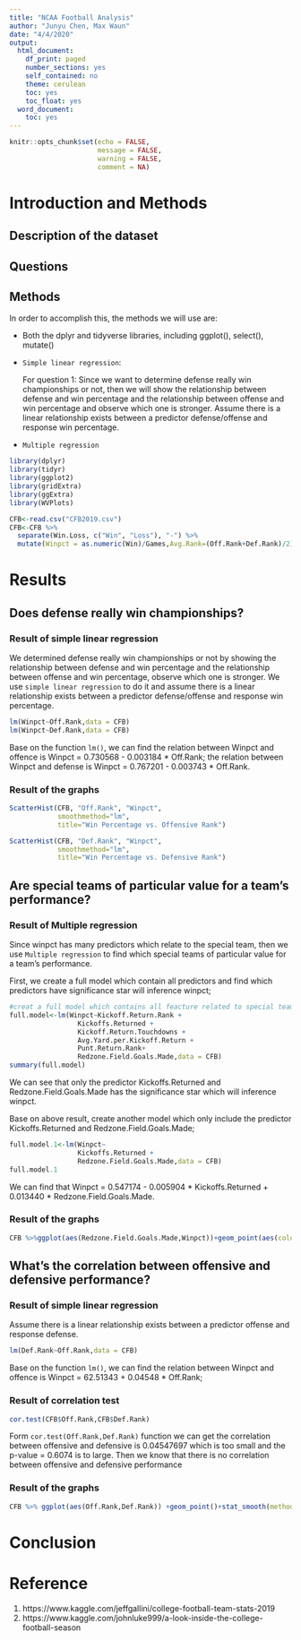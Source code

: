 ```yaml
---
title: "NCAA Football Analysis"
author: "Junyu Chen, Max Waun"
date: "4/4/2020"
output:
  html_document:
    df_print: paged
    number_sections: yes
    self_contained: no
    theme: cerulean
    toc: yes
    toc_float: yes
  word_document:
    toc: yes
---
```


```r
knitr::opts_chunk$set(echo = FALSE, 
                      message = FALSE, 
                      warning = FALSE,
                      comment = NA)
```

# Introduction and Methods
## Description of the dataset

  
## Questions


## Methods
In order to accomplish this, the methods we will use are:

- Both the dplyr and tidyverse libraries, including ggplot(), select(), mutate()

- `Simple linear regression`:
    
    For question 1: Since we want to determine defense really win championships or not, then we will show the relationship between defense and win percentage and the relationship between offense and win percentage and observe which one is stronger. Assume there is a linear relationship exists between a predictor defense/offense and response win percentage. 
    
- `Multiple regression`


```r
library(dplyr)
library(tidyr)
library(ggplot2)
library(gridExtra)
library(ggExtra)
library(WVPlots)

CFB<-read.csv("CFB2019.csv")
CFB<-CFB %>%
  separate(Win.Loss, c("Win", "Loss"), "-") %>%
  mutate(Winpct = as.numeric(Win)/Games,Avg.Rank=(Off.Rank+Def.Rank)/2)
```

# Results

## Does defense really win championships?
### Result of simple linear regression

  We determined defense really win championships or not by showing the relationship between defense and win percentage and the relationship between offense and win percentage, observe which one is stronger. We use `simple linear regression` to do it and assume there is a linear relationship exists between a predictor defense/offense and response win percentage. 

```r
lm(Winpct~Off.Rank,data = CFB)
lm(Winpct~Def.Rank,data = CFB)
```

Base on the function `lm()`, we can find the relation between Winpct and offence is Winpct = 0.730568 - 0.003184 * Off.Rank; the relation between Winpct and defense is Winpct = 0.767201 - 0.003743 * Off.Rank.

### Result of the graphs
```r
ScatterHist(CFB, "Off.Rank", "Winpct",
            smoothmethod="lm",
            title="Win Percentage vs. Offensive Rank")

ScatterHist(CFB, "Def.Rank", "Winpct",
            smoothmethod="lm",
            title="Win Percentage vs. Defensive Rank")
```





## Are special teams of particular value for a team’s performance?
### Result of Multiple regression

 Since winpct has many predictors which relate to the special team, then we use `Multiple regression` to find which special teams of particular value for a team’s performance.
 
  First, we create a full model which contain all predictors and find which predictors have significance star will inference winpct;
  
```r
#creat a full model which contains all feacture related to special teams 
full.model<-lm(Winpct~Kickoff.Return.Rank + 
                 Kickoffs.Returned +
                 Kickoff.Return.Touchdowns +
                 Avg.Yard.per.Kickoff.Return +
                 Punt.Return.Rank+ 
                 Redzone.Field.Goals.Made,data = CFB)
summary(full.model)
```

  We can see that only the predictor Kickoffs.Returned and Redzone.Field.Goals.Made has the significance star which will inference winpct.
  
  Base on above result, create another model which only include the predictor Kickoffs.Returned and Redzone.Field.Goals.Made;
  
```r
full.model.1<-lm(Winpct~ 
                 Kickoffs.Returned +
                 Redzone.Field.Goals.Made,data = CFB)
full.model.1
```
  
  We can find that Winpct = 0.547174 - 0.005904 * Kickoffs.Returned + 0.013440 * Redzone.Field.Goals.Made.
  
### Result of the graphs
```r
CFB %>%ggplot(aes(Redzone.Field.Goals.Made,Winpct))+geom_point(aes(color=Kickoffs.Returned,size=Kickoffs.Returned))+stat_smooth(method = lm)+labs(title = "Redzone.Field.Goals.Made vs. Win percent")+ylab("Win percent")
```






## What’s the correlation between offensive and defensive performance?
### Result of simple linear regression

Assume there is a linear relationship exists between a predictor offense and response defense. 

```r
lm(Def.Rank~Off.Rank,data = CFB)
```

Base on the function `lm()`, we can find the relation between Winpct and offence is Winpct =  62.51343 + 0.04548 * Off.Rank;

### Result of correlation test

```r
cor.test(CFB$Off.Rank,CFB$Def.Rank)
```

Form `cor.test(Off.Rank,Def.Rank)` function we can get the correlation between offensive and defensive is 0.04547697 which is too small and the p-value = 0.6074 is to large. Then we know that there is no correlation between offensive and defensive performance

### Result of the graphs
```r
CFB %>% ggplot(aes(Off.Rank,Def.Rank)) +geom_point()+stat_smooth(method = lm)+labs(title = "Defensive Rank vs. Offensive Rank")
```

  

# Conclusion





# Reference

1. https://www.kaggle.com/jeffgallini/college-football-team-stats-2019
2. https://www.kaggle.com/johnluke999/a-look-inside-the-college-football-season